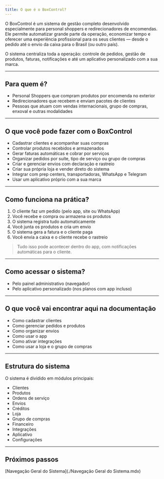 ```yaml
---
title: O que é o BoxControl?
---
```


O BoxControl é um sistema de gestão completo desenvolvido especialmente para personal shoppers e redirecionadores de encomendas. Ele permite automatizar grande parte da operação, economizar tempo e oferecer uma experiência profissional para os seus clientes — desde o pedido até o envio da caixa para o Brasil (ou outro país).

O sistema centraliza toda a operação: controle de pedidos, gestão de produtos, faturas, notificações e até um aplicativo personalizado com a sua marca.

---

## Para quem é?

- Personal Shoppers que compram produtos por encomenda no exterior
- Redirecionadores que recebem e enviam pacotes de clientes
- Pessoas que atuam com vendas internacionais, grupo de compras, enxoval e outras modalidades

---

## O que você pode fazer com o BoxControl

- Cadastrar clientes e acompanhar suas compras
- Controlar produtos recebidos e armazenados
- Gerar faturas automáticas e cobrar por serviços
- Organizar pedidos por suíte, tipo de serviço ou grupo de compras
- Criar e gerenciar envios com declaração e rastreio
- Criar sua própria loja e vender direto do sistema
- Integrar com prep centers, transportadoras, WhatsApp e Telegram
- Usar um aplicativo próprio com a sua marca

---

## Como funciona na prática?

1. O cliente faz um pedido (pelo app, site ou WhatsApp)
2. Você recebe e compra ou armazena os produtos
3. O sistema registra tudo automaticamente
4. Você junta os produtos e cria um envio
5. O sistema gera a fatura e o cliente paga
6. Você envia a caixa e o cliente recebe o rastreio

> Tudo isso pode acontecer dentro do app, com notificações automáticas para o cliente.

---

## Como acessar o sistema?

- Pelo painel administrativo (navegador)
- Pelo aplicativo personalizado (nos planos com app incluso)

---

## O que você vai encontrar aqui na documentação

- Como cadastrar clientes
- Como gerenciar pedidos e produtos
- Como organizar envios
- Como usar o app
- Como ativar integrações
- Como usar a loja e o grupo de compras

---

## Estrutura do sistema

O sistema é dividido em módulos principais:

- Clientes
- Produtos
- Ordens de serviço
- Envios
- Créditos
- Loja
- Grupo de compras
- Financeiro
- Integrações
- Aplicativo
- Configurações

---

## Próximos passos

[Navegação Geral do Sistema](./Navegação Geral do Sistema.mdx)

